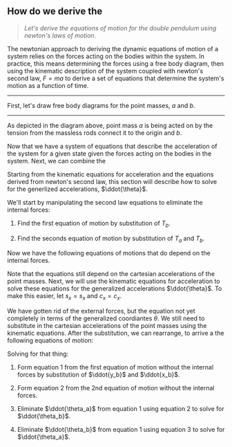 
<!-- ## What does it mean to _simulate_ a system? -->

## How do we derive the 

<!-- ## newtonian mechanics -->

> _Let's derive the equations of motion for the double pendulum using newton's laws of motion._

The newtonian approach to deriving the dynamic equations of motion of a system
relies on the forces acting on the bodies within the system. In practice, this
means determining the forces using a free body diagram, then using the
kinematic description of the system coupled with
newton's second law, $F=ma$ to derive a set of equations that determine the
system's motion as a function of time.

---

First, let's draw free body diagrams for the point masses, $a$ and $b$.

<FreeBodyViewer/>

---

As depicted in the diagram above, point mass $a$ is being acted on by the
tension from the massless rods connect it to the origin and $b$.

<FreeBodyEquations/>

Now that we have a system of equations that describe the acceleration of the
system for a given state given the forces acting on the bodies in the system.
Next, we can combine the

<!--
After some heavy algebra (see appendix for details), we can solve for
$\ddot{\theta}$ using the equations for acceleration along with thosederived
from newton's second law. The final solution is:

$$
\begin{alignedat}{1}
0 &= 2(m_a + m_bs_{a-b}^2)l_a\ddot{\theta_a}
 +2m_bs_{a-b}c_{a-b}l_a\dot{\theta_a}^2
 +2m_bs_{a-b}l_b\dot{\theta_b}^2
 -((2m_a + m_b)s_a +m_bs_{a-2b})g\\
0 &= (m_a+m_bs_{a-b}^2)l_b\ddot{\theta_b}
  -(m_a + m_b)s_{a-b}l_a\dot{\theta_a}^2
  -m_bs_{a-b}c_{a-b}l_b\dot{\theta_b}^2
  -(m_a + m_b)s_{a-b}c_ag
\end{alignedat}
$$

-->

Starting from the kinematic equations for acceleration and the equations derived
from newton's second law, this section will describe how to solve for the
generlized accelerations, $\ddot{\theta}$.

We'll start by manipulating the second law equations to eliminate the
internal forces:

1. Find the first equation of motion by substitution of $T_b$.

  <CartesianNewtonianEquation1/>


2. Find the seconds equation of motion by substitution of $T_a$ and $T_b$.

  <CartesianNewtonianEquation2/>

Now we have the following equations of motions that do depend on the internal forces.

<CartesianNewtonianEquations/>

Note that the equations still depend on the cartesian accelerations of the point
masses. Next, we will use the kinematic equations for acceleration to solve
these equations for the generalized accelerations $\ddot{\theta}$. To make this easier, let
$s_x=s_x$ and $c_x=c_x$.

We have gotten rid of the external forces, but the equation not yet completely
in terms of the generalized coordiantes $\theta$. We still need to substitute in
the cartesian accelerations of the point masses using the kinematic equations.
After the substitution, we can rearrange, to arrive a the following equations of
motion:

Solving for that thing:

1. Form equation 1 from the first equation of motion without the internal forces by substitution of $\ddot{y_b}$
  and $\ddot{x_b}$.

  <GeneralizedDdaDdb1/>

2. Form equation 2 from the 2nd equation of motion without the internal forces.

  <GeneralizedDdaDdb2/>

3. Eliminate $\ddot{\theta_a}$ from equation 1 using equation 2 to solve for $\ddot{\theta_b}$.

  <GeneralizedDdb/>

4. Eliminate $\ddot{\theta_b}$ from equation 1 using equation 3 to solve for $\ddot{\theta_a}$.

  <GeneralizedDda/>
